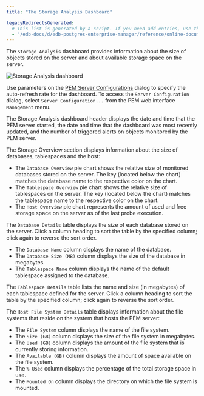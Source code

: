 ```yaml
---
title: "The Storage Analysis Dashboard"

legacyRedirectsGenerated:
  # This list is generated by a script. If you need add entries, use the `legacyRedirects` key.
  - "/edb-docs/d/edb-postgres-enterprise-manager/reference/online-documentation/8.0/storage_analysis_dashboard.html"
---
```


<div id="storage_analysis_dashboard" class="registered_link"></div>

The `Storage Analysis` dashboard provides information about the size of objects stored on the server and about available storage space on the server.

![Storage Analysis dashboard](../../images/storage_analysis_dashboard.png)

Use parameters on the [PEM Server Configurations](../02_pem_server_config/#pem_server_config) dialog to specify the auto-refresh rate for the dashboard. To access the `Server Configuration` dialog, select `Server Configuration...` from the PEM web interface `Management` menu.

The Storage Analysis dashboard header displays the date and time that the PEM server started, the date and time that the dashboard was most recently updated, and the number of triggered alerts on objects monitored by the PEM server.

The Storage Overview section displays information about the size of databases, tablespaces and the host:

-   The `Database Overview` pie chart shows the relative size of monitored databases stored on the server. The key (located below the chart) matches the database name to the respective color on the chart.
-   The `Tablespace Overview` pie chart shows the relative size of tablespaces on the server. The key (located below the chart) matches the tablespace name to the respective color on the chart.
-   The `Host Overview` pie chart represents the amount of used and free storage space on the server as of the last probe execution.

The `Database Details` table displays the size of each database stored on the server. Click a column heading to sort the table by the specified column; click again to reverse the sort order.

-   The `Database Name` column displays the name of the database.
-   The `Database Size (MB)` column displays the size of the database in megabytes.
-   The `Tablespace Name` column displays the name of the default tablespace assigned to the database.

The `Tablespace Details` table lists the name and size (in megabytes) of each tablespace defined for the server. Click a column heading to sort the table by the specified column; click again to reverse the sort order.

The `Host File System Details` table displays information about the file systems that reside on the system that hosts the PEM server:

-   The `File System` column displays the name of the file system.
-   The `Size (GB)` column displays the size of the file system in megabytes.
-   The `Used (GB)` column displays the amount of the file system that is currently storing information.
-   The `Available (GB)` column displays the amount of space available on the file system.
-   The `% Used` column displays the percentage of the total storage space in use.
-   The `Mounted On` column displays the directory on which the file system is mounted.
